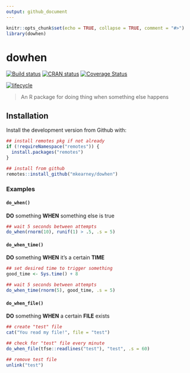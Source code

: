 ```yaml
---
output: github_document
---
```


<!-- README.md is generated from README.Rmd. Please edit that file -->

```r
knitr::opts_chunk$set(echo = TRUE, collapse = TRUE, comment = "#>")
library(dowhen)
```
# dowhen

[![Build status](https://travis-ci.org/mkearney/dowhen.svg?branch=master)](https://travis-ci.org/mkearney/dowhen)
[![CRAN status](https://www.r-pkg.org/badges/version/dowhen)](https://cran.r-project.org/package=dowhen)
[![Coverage Status](https://codecov.io/gh/mkearney/dowhen/branch/master/graph/badge.svg)](https://codecov.io/gh/mkearney/dowhen?branch=master)

<!--#![Downloads](https://cranlogs.r-pkg.org/badges/dowhen)
#![Downloads](https://cranlogs.r-pkg.org/badges/grand-total/dowhen)-->
[![lifecycle](https://img.shields.io/badge/lifecycle-experimental-orange.svg)](https://www.tidyverse.org/lifecycle/#experimental)

> An R package for doing thing when something else happens

## Installation

Install the development version from Github with:

``` r
## install remotes pkg if not already
if (!requireNamespace("remotes")) {
  install.packages("remotes")
}

## install from github
remotes::install_github("mkearney/dowhen")
```

### Examples

#### `do_when()`

**DO** something **WHEN** something else is true

```r
## wait 5 seconds between attempts
do_when(rnorm(10), runif(1) > .5, .s = 5)
```

#### `do_when_time()`

**DO** something **WHEN** it's a certain **TIME**

```r
## set desired time to trigger something
good_time <- Sys.time() + 8

## wait 5 seconds between attempts
do_when_time(rnorm(5), good_time, .s = 5)
```

#### `do_when_file()`

**DO** something **WHEN** a certain **FILE** exists

```r
## create "test" file
cat("You read my file!", file = "test")

## check for "test" file every minute
do_when_file(tfse::readlines("test"), "test", .s = 60)

## remove test file
unlink("test")
```
